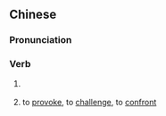 {{also|呛声}}
==Chinese==
{{zh-forms|s=呛声}}

===Pronunciation===
{{zh-pron
|m=qiàngshēng
|mn=chhiàng-siaⁿ
|cat=v
}}

===Verb===
{{zh-verb}}

# {{lb|zh|Min Nan}} {{zh-alt-form|唱聲}}
# {{lb|zh|Taiwan|_|Mandarin}} to [[provoke]], to [[challenge]], to [[confront]]